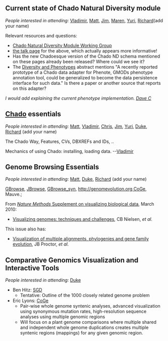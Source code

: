 ==Current state of Chado Natural Diversity module==

''People interested in attending:'' [[User:Vg34|Vladimir]], [[User:diapriid@gmail.com|Matt]], [[User:balhoff@nescent.org|Jim]],  [[User:friesen@usc.edu|Maren]],  [[User:ybendana@usc.edu|Yuri]], [[User:rdhayes@lbl.gov|Richard]](add your name)

Relevant resources and questions:  
* [http://gmod.org/wiki/Chado_Natural_Diversity_Module_Working_Group Chado Natural Diversity Module Working Group] 
* [http://gmod.org/wiki/Talk:Chado_Natural_Diversity_Module_Working_Group the talk page] for the above, which actually appears more informative! 
* Has the new Chadoesque version of the Chado ND schema mentioned on these pages already been released?  Where could we see it?
* The [[Diversity and Phenotypes]] abstract mentions "A recently reported prototype of a Chado data adapter for Phenote, GMODs phenotype annotation tool, could be generalized to become the data persistence interface for such data."  Is there a paper or another source that reports on this adapter?

''I would add explaining the current phenotype implementation.  [[User:Dpc13|Dave C]]''

== [[gmod:Chado|Chado]] essentials ==

''People interested in attending:'' [[User:diapriid@gmail.com|Matt]], [[User:Vg34|Vladimir]], [[User:cjfields@illinois.edu|Chris]], [[User:balhoff@nescent.org|Jim]], [[User:ybendana@usc.edu|Yuri]], [[User:jonathan@leto.net|Duke]], [[User:rdhayes@lbl.gov|Richard]] (add your name)

The Chado Way, Features, CVs, DBXREFs and IDs, ..

Mechanics of using Chado: installing, loading data. --[[User:Vg34|Vladimir]]

== Genome Browsing Essentials ==

''People interested in attending:'' [[User:diapriid@gmail.com|Matt]], [[User:jonathan@leto.net|Duke]], [[User:rdhayes@lbl.gov|Richard]] (add your name)

[[gmod:GBrowse|GBrowse]], [[gmod:JBrowse|JBrowse]], [[gmod:GBrowse_syn|GBrowse_syn]], [[http://genomevolution.org CoGe]], Mauve.; 

From [http://www.nature.com/nmeth/journal/v7/n3s/index.html ''Nature Methods'' Supplement on visualizing biological data], March 2010:
* [http://www.nature.com/nmeth/journal/v7/n3s/abs/nmeth.1422.html Visualizing genomes: techniques and challenges], CB Nielsen, ''et al.''

This issue also has:
* [http://www.nature.com/nmeth/journal/v7/n3s/abs/nmeth.1434.html Visualization of multiple alignments, phylogenies and gene family evolution], JB Proctor, ''et al.''

== Comparative Genomics Visualization and Interactive Tools == 

''People interested in attending:'' [[User:jonathan@leto.net|Duke]] 



*Ben Hitz: [http://www.yeastgenome.org/ SGD]
**Tentative:  Outline of the 1000 closely related genome problem
*Eric Lyons: [http://genomevolution.org/ CoGe]
**Pair-wise whole genome syntenic analyses, advanced visualization using synonymous mutation rates, high-resolution sequence analyses using multiple genomic regions
**Will focus on a plant genome comparisons where multiple shared and independent whole genome duplications creates multiple syntenic regions (mappings) for any given genomic region.